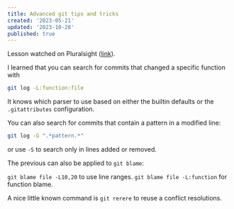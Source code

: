 ```yaml
---
title: Advanced git tips and tricks
created: '2023-05-21'
updated: '2023-10-28'
published: true
---
```


Lesson watched on Pluralsight ([link](https://app.pluralsight.com/library/courses/git-advanced-tips-tricks/table-of-contents)).

I learned that you can search for commits that changed a specific function with

```bash
git log -L:function:file
```

It knows which parser to use based on either the builtin defaults or the `.gitattributes` configuration.

You can also search for commits that contain a pattern in a modified line:

```bash
git log -G ".*pattern.*"
```

or use `-S` to search only in lines added or removed.

The previous can also be applied to `git blame`:

`git blame file -L10,20` to use line ranges.
`git blame file -L:function` for function blame.

A nice little known command is `git rerere` to reuse a conflict resolutions.
